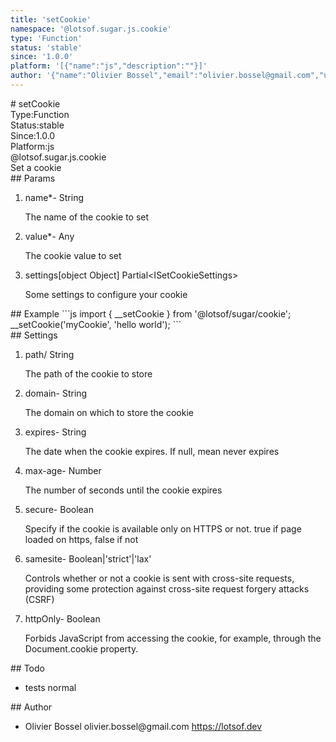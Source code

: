 ```yaml
---
title: 'setCookie'
namespace: '@lotsof.sugar.js.cookie'
type: 'Function'
status: 'stable'
since: '1.0.0'
platform: '[{"name":"js","description":""}]'
author: '{"name":"Olivier Bossel","email":"olivier.bossel@gmail.com","url":"https://lotsof.dev"}'
---
```

<div class="docmap-mdx">
# setCookie
<div class="_metas">
<div class="_type"><span class="_type-label">Type:</span><span class="_type-value">Function</span></div>
<div class="_status"><span class="_status-label">Status:</span><span class="_status-value -stable">stable</span></div>
<div class="_since"><span class="_since-label">Since:</span><span class="_since-value">1.0.0</span></div>
<div class="_platform"><span class="_platform-label">Platform:</span><span class="_platform-value -js">js</span></div>
</div>
<div class="_namespace">@lotsof.sugar.js.cookie</div>
<div class="_description typo-format typo-rhythm">
Set a cookie
</div>
<div class="_params">
## Params
<ol class="_list">
<li class="_item">
<span class="_name">name<span class="_required">*</span></span><span class="_default">-</span> <span class="_type">String</span>
<p class="_description">The name of the cookie to set</p>
</li>
<li class="_item">
<span class="_name">value<span class="_required">*</span></span><span class="_default">-</span> <span class="_type">Any</span>
<p class="_description">The cookie value to set</p>
</li>
<li class="_item">
<span class="_name">settings</span><span class="_default">&lsqb;object Object&rsqb;</span> <span class="_type">Partial&lt;ISetCookieSettings&gt;</span>
<p class="_description">Some settings to configure your cookie</p>
</li>
</ol>
</div>
<div class="_examples">
## Example
```js
import { __setCookie } from '@lotsof/sugar/cookie';
__setCookie('myCookie', 'hello world');
```
</div>
<div class="_settings">
## Settings
<ol class="_list">
<li class="_item">
<span class="_name">path</span><span class="_default">&sol;</span> <span class="_type">String</span>
<p class="_description">The path of the cookie to store</p>
</li>
<li class="_item">
<span class="_name">domain</span><span class="_default">-</span> <span class="_type">String</span>
<p class="_description">The domain on which to store the cookie</p>
</li>
<li class="_item">
<span class="_name">expires</span><span class="_default">-</span> <span class="_type">String</span>
<p class="_description">The date when the cookie expires. If null, mean never expires</p>
</li>
<li class="_item">
<span class="_name">max-age</span><span class="_default">-</span> <span class="_type">Number</span>
<p class="_description">The number of seconds until the cookie expires</p>
</li>
<li class="_item">
<span class="_name">secure</span><span class="_default">-</span> <span class="_type">Boolean</span>
<p class="_description">Specify if the cookie is available only on HTTPS or not. true if page loaded on https, false if not</p>
</li>
<li class="_item">
<span class="_name">samesite</span><span class="_default">-</span> <span class="_type">Boolean&vert;&apos;strict&apos;&vert;&apos;lax&apos;</span>
<p class="_description">Controls whether or not a cookie is sent with cross-site requests, providing some protection against cross-site request forgery attacks (CSRF)</p>
</li>
<li class="_item">
<span class="_name">httpOnly</span><span class="_default">-</span> <span class="_type">Boolean</span>
<p class="_description">Forbids JavaScript from accessing the cookie, for example, through the Document.cookie property.</p>
</li>
</ol>
</div>
<div class="_todo">
## Todo
<ul class="_list">
<li class="_item">
<span class="_description">tests</span>
<span class="_priority -normal">normal</span>
</li>
</ul>
</div>
<div class="_author">
## Author
<ul class="_list">
<li class="_item">
<span class="_name">Olivier Bossel</span>
<span class="_email">olivier.bossel@gmail.com</span>
<a href="https://lotsof.dev" target="_blank" class="_url">https://lotsof.dev</a>
</li>
</ul>
</div>
</div>